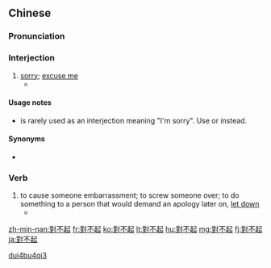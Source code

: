 {{also|对不起}}
==Chinese==
{{zh-forms|s=对不起|type=12|to [[face]]|[[unable]]; cannot [[afford]] to|lit=unable to face (someone due to shame and guilt)}}

===Pronunciation===
{{zh-pron
|m=duì不qǐ,tl2=y
|c=deoi3 bat1 hei2
|h=pfs=tui-put-hí
|j=dui3 beh4 qi2
|md=dó̤i-{b}ók-kī
|mn=tùi-put-khí
|ma=zh-duìbuqǐ.ogg
|cat=intj,v
}}

===Interjection===
{{zh-interj}}

# [[sorry]]; [[excuse me]]
#* {{zh-x|對不起！真的 對不起！對於 我 來說，我 的 態度 非常 明確，我 絕不 袒護 我 的 孩子！|'''I am sorry'''. '''I am really sorry'''. Personally my attitude (towards this incident) is very clear: I will never give unprincipled protection to my child.|ref='''2010:''' {{lang|zh|[http://news.163.com/10/1023/07/6JLO1T1R00014AED.html “对不起！真的对不起！”]}}}}

====Usage notes====
* {{qualifier|Min Nan}} {{lang|zh|對不起}} is rarely used as an interjection meaning "I'm sorry". Use {{zh-l|歹勢|tr=phái-sè}} or {{zh-l|失禮|tr=sit-lé}} instead.

====Synonyms====
{{zh-dial}}
* {{zh-l|借光}}

===Verb===
{{zh-verb}}

# to cause someone embarrassment; to screw someone over; to do something to a person that would demand an apology later on, [[let down]]
#* {{zh-x|對於 今天 的 表現，@^周 @^蘇紅 直言，現在 的 心情 和 @06 年 一樣 難受，比賽 中 中國 隊 遇到 困難 辦法 不 多，輸球 對不起 觀眾。|Regarding today's performance, Zhou Suhong confessed that her feeling now was as bad as (the same time in) 2006. The Chinese team did not have much strategy to deal with problems in the game, and losing the game makes the team '''feel embarrassed to face''' the audience.|ref='''2010:''' {{lang|zh|[http://sports.qq.com/a/20101031/000796.htm 周苏红：遇困难办法不多 女排输球对不起观众]}}}}

[[Category:Chinese phrasebook|dui4bu4qi3]]
{{zh-cat|Beginning}}

[[zh-min-nan:對不起]]
[[fr:對不起]]
[[ko:對不起]]
[[lt:對不起]]
[[hu:對不起]]
[[mg:對不起]]
[[fj:對不起]]
[[ja:對不起]]